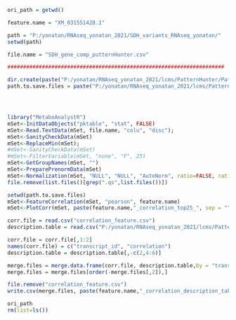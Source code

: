 ```{r}
ori_path = getwd()

feature.name = "XM_031551428.1"

path = "P:/yonatan/RNAseq_yonatan_2021/SDH_variants_RNAseq_yonatan/"
setwd(path)

file.name = "SDH_gene_comp_putternHunter.csv"

#####################################################################

dir.create(paste("P:/yonatan/RNAseq_yonatan_2021/lcms/PatternHunter/PatternHunter.files/results/", feature.name, sep = ""))
path.to.save.files = paste("P:/yonatan/RNAseq_yonatan_2021/lcms/PatternHunter/PatternHunter.files/results/", feature.name, sep = "")




library("MetaboAnalystR")
mSet<-InitDataObjects("pktable", "stat", FALSE)
mSet<-Read.TextData(mSet, file.name, "colu", "disc");
mSet<-SanityCheckData(mSet)
mSet<-ReplaceMin(mSet);
#mSet<-SanityCheckData(mSet)
#mSet<-FilterVariable(mSet, "none", "F", 25)
mSet<-GetGroupNames(mSet, "")
mSet<-PreparePrenormData(mSet)
mSet<-Normalization(mSet, "NULL", "NULL", "AutoNorm", ratio=FALSE, ratioNum=20)
file.remove(list.files()[grep(".qs",list.files())])

setwd(path.to.save.files)
mSet<-FeatureCorrelation(mSet, "pearson", feature.name)
mSet<-PlotCorr(mSet, paste(feature.name,"_correlation_top25_", sep = ""), "feature", "png", 150, width=NA)

corr.file = read.csv("correlation_feature.csv")
description.table = read.csv("P:/yonatan/RNAseq_yonatan_2021/lcms/PatternHunter/PatternHunter.files/transcript_id.and.description.with.GO.csv")

corr.file = corr.file[,1:2]
names(corr.file) = c("transcript_id", "correlation")
description.table = description.table[,-c(2,4:6)]

merge.files = merge.data.frame(corr.file, description.table,by = "transcript_id", all.x = T)
merge.files = merge.files[order(-merge.files[,2]),]

file.remove("correlation_feature.csv")
write.csv(merge.files, paste(feature.name,"_correlation_description_table.csv", sep = ""), row.names = F)

ori_path
rm(list=ls())
```
